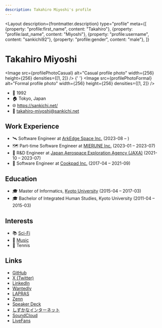 ```yaml
---
description: Takahiro Miyoshi's profile
---
```



<Layout
  description={frontmatter.description}
  type="profile"
  meta={[
    {property: "profile:first_name", content: "Takahiro"},
    {property: "profile:last_name", content: "Miyoshi"},
    {property: "profile:username", content: "sankichi92"},
    {property: "profile:gender", content: "male"},
  ]}
>

# Takahiro Miyoshi

<Image
  src={profilePhotoCasual}
  alt="Casual profile photo"
  width={256}
  height={256}
  densities={[1, 2]}
/>
{' '}
<Image
  src={profilePhotoFormal}
  alt="Formal profile photo"
  width={256}
  height={256}
  densities={[1, 2]}
/>

- 🎂 1992
- 🏠 Tokyo, Japan
- 🌐 https://sankichi.net/
- 📧 takahiro-miyoshi@sankichi.net

## Work Experience

- 🛰️ Software Engineer at [ArkEdge Space Inc.](https://arkedgespace.com/) (2023-08 – )
- 🗺️ Part-time Software Engineer at [MIERUNE Inc.](https://www.mierune.co.jp/) (2023-01 – 2023-07)
- 📡 R&D Engineer at [Japan Aerospace Exploration Agency (JAXA)](https://www.jaxa.jp/) (2021-10 – 2023-07)
- 🍳 Software Engineer at [Cookpad Inc.](https://info.cookpad.com/) (2017-04 – 2021-09)

## Education

- 🎓 Master of Informatics, [Kyoto University](https://www.kyoto-u.ac.jp/) (2015-04 – 2017-03)
- 🎓 Bachelor of Integrated Human Studies, Kyoto University (2011-04 – 2015-03)

## Interests

- 📚 [Sci-Fi](./sci-fi/)
- 🎸 [Music](./music/)
- 🎾 Tennis

## Links

- [GitHub](https://github.com/sankichi92)
- [X (Twitter)](https://twitter.com/sankichi92)
- [LinkedIn](https://www.linkedin.com/in/sankichi92/)
- [Wantedly](https://www.wantedly.com/id/sankichi92)
- [LAPRAS](https://lapras.com/public/sankichi92)
- [Zenn](https://zenn.dev/sankichi92)
- [Speaker Deck](https://speakerdeck.com/sankichi92)
- [しずかなインターネット](https://sizu.me/sankichi92)
- [SoundCloud](https://soundcloud.com/sankichi92)
- [LiveFans](https://www.livefans.jp/users/prf/B400c08315071a8f)

</Layout>
